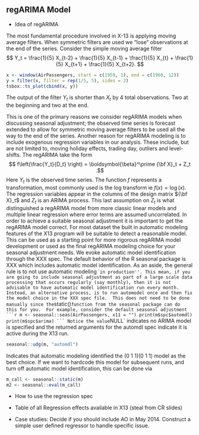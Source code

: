 ## regARIMA Model

- Idea of regARIMA

The most fundamental procedure involved in X-13 is applying moving average filters.
When symmetric filters are used we "lose" observations at the end of the series. Consider the simple moving average filter 
$$ Y_t = \frac{1}{5} X_{t-2} + \frac{1}{5} X_{t-1} + \frac{1}{5} X_{t} + \frac{1}{5} X_{t+1} + \frac{1}{5} X_{t+2}. $$
```r
x <- window(AirPassengers, start = c(1959, 1), end = c(1960, 12))
y = filter(x, filter = rep(1/5, 5), sides = 2)
tsbox::ts_plot(cbind(x, y))
```
The output of the filter $Y_t$ is shorter than $X_t$ by 4 total observations.
Two at the beginning and two at the end. 

This is one of the primary reasons we consider regARIMA models when discussing seasonal adjustment; the observed time series is forecast extended to allow for symmetric moving average filters to be used all the way to the end of the series. 
Another reason for regARIMA modeling is to include exogenous regression variables in our analysis.
These include, but are not limited to, moving holiday effects, trading day, outliers and level-shifts. 
The regARIMA take the form
$$ f\left(\frac{Y_t}{D_t} \right) = \boldsymbol{\beta}^\prime {\bf X}_t + Z_t .$$
Here $Y_t$ is the observed time series. 
The function $f$ represents a transformation, most commonly used is the log transform ie $f(x) = \log(x)$.
The regression variables appear in the columns of the design matrix ${\bf X}_t$ and $Z_t$ is an ARIMA process. 
This last assumption on $Z_t$ is what distinguished a regARIMA model from more classic linear models and multiple linear regression where error terms are assumed uncorrelated.
In order to achieve a suitable seasonal adjustment it is important to get the regARIMA model correct.
For most dataset the built in automatic modeling features of the X13 program will be suitable to detect a reasonable model. 
This can be used as a starting point for more rigorous regARIMA model development or used as the final regARIMA modeling choice for your seasonal adjustment needs.
We evoke automatic model identification through the XXX spec. 
The default behavior of the R seasonal package is XXX which includes automatic model identification. 
As an aside, the general rule is to not use automatic modeling ``in production''.
This mean, if you are going to include seasonal adjustment as part of a large scale data processing that occurs regularly (say monthly), then it is not advisable to have automatic model identification run every month. 
Instead, an alternative process, is to run automodel once and then fix the model choice in the XXX spec file. 
This does not need to be done manually since the `static()` function from the seasonal package can do this for you. 
For example, consider the default seasonal adjustment 
```r
m <- seasonal::seas(AirPassengers, x11 = "")
print(m$spc$automdl)
print(m$spc$arima)
```
Notice the value `NULL` indicates no ARIMA model is specified and the returned arguments for the automdl spec indicate it is active during the X13 run. 

```r
seasonal::udg(m, "automdl")
```

Indicates that automatic modeling identified the (0 1 1)(0 1 1) model as the best choice. 
If we want to hardcode this model for subsequent runs, and turn off automatic model identification, this can be done via

```r
m_call <- seasonal::static(m)
m2 <- seasonal::eval(m_call)
```



- How to use the regression spec

- Table of all Regression effects available in X13 (steal from CR slides)


- Case studies: Decide if you should include AO in May 2014.
Construct a simple user defined regressor to handle specific issue.


